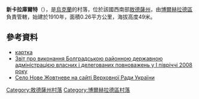 {{expand|time=2016-09-03T01:16:12+00:00}}
{{coord|45|36|33|N|28|47|25|E|scale:30000|display=title}}

'''新卡拉庫爾特'''（{{lang-uk|Новий Каракурт}}），是[[烏克蘭|烏克蘭]]的村落，位於該國西南部[[敖德薩州|敖德薩州]]，由[[博爾赫拉德區|博爾赫拉德區]]負責管轄，始建於1910年，面積0.26平方公里，海拔高度49米。

==參考資料==
* [http://gska2.rada.gov.ua/pls/z7502/A005?rdat1=09.02.2010&rf7571=23958 картка]{{dead link|date=2018年3月 |bot=InternetArchiveBot |fix-attempted=yes }}
* [http://bolgrad-rda.odessa.gov.ua/web_bolgrad-rda/photos/22.08.08/zvit.doc Звіт про виконання Болградською районною державною адміністрацією власних і делегованих повноважень у І півріччі 2008 року]{{dead link|date=2018年3月 |bot=InternetArchiveBot |fix-attempted=yes }}
* [http://w1.c1.rada.gov.ua/pls/z7502/A005?rf7571=23958 Село Нове Жовтневе на сайті Верховної Ради України]{{dead link|date=2017年12月 |bot=InternetArchiveBot |fix-attempted=yes }}

{{DEFAULTSORT:Новий Каракурт}}
[[Category:敖德薩州村落|Category:敖德薩州村落]]
[[Category:博爾赫拉德區村落|Category:博爾赫拉德區村落]]


{{Odessa-geo-stub}}